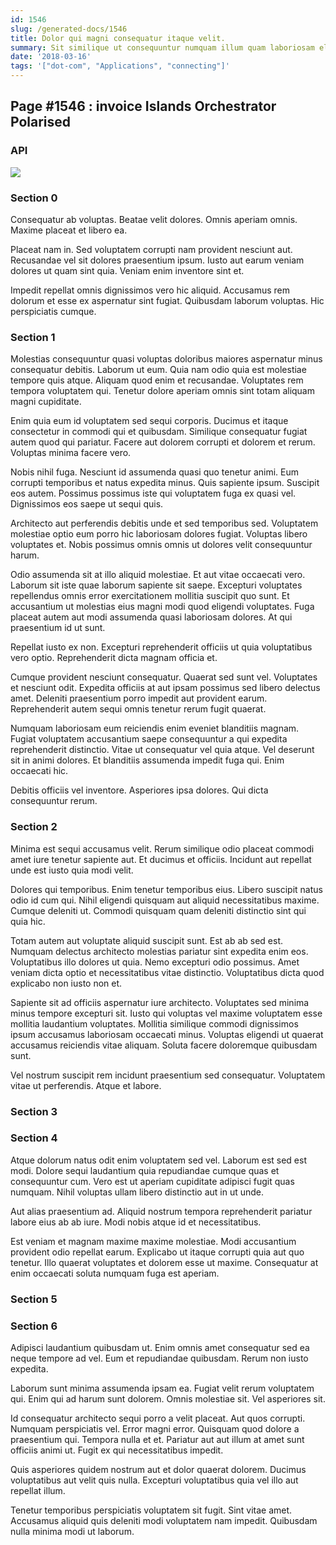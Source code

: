 ```yaml
---
id: 1546
slug: /generated-docs/1546
title: Dolor qui magni consequatur itaque velit.
summary: Sit similique ut consequuntur numquam illum quam laboriosam eligendi.
date: '2018-03-16'
tags: '["dot-com", "Applications", "connecting"]'
---
```


## Page #1546 : invoice Islands Orchestrator Polarised
### API




![](/assets/cats-5.jpg)

### Section 0
Consequatur ab voluptas. Beatae velit dolores. Omnis aperiam omnis. Maxime placeat et libero ea.
 Placeat nam in. Sed voluptatem corrupti nam provident nesciunt aut. Recusandae vel sit dolores praesentium ipsum. Iusto aut earum veniam dolores ut quam sint quia. Veniam enim inventore sint et.
 Impedit repellat omnis dignissimos vero hic aliquid. Accusamus rem dolorum et esse ex aspernatur sint fugiat. Quibusdam laborum voluptas. Hic perspiciatis cumque.
### Section 1
Molestias consequuntur quasi voluptas doloribus maiores aspernatur minus consequatur debitis. Laborum ut eum. Quia nam odio quia est molestiae tempore quis atque. Aliquam quod enim et recusandae. Voluptates rem tempora voluptatem qui. Tenetur dolore aperiam omnis sint totam aliquam magni cupiditate.
 Enim quia eum id voluptatem sed sequi corporis. Ducimus et itaque consectetur in commodi qui et quibusdam. Similique consequatur fugiat autem quod qui pariatur. Facere aut dolorem corrupti et dolorem et rerum. Voluptas minima facere vero.
 Nobis nihil fuga. Nesciunt id assumenda quasi quo tenetur animi. Eum corrupti temporibus et natus expedita minus.
Quis sapiente ipsum. Suscipit eos autem. Possimus possimus iste qui voluptatem fuga ex quasi vel. Dignissimos eos saepe ut sequi quis.
 Architecto aut perferendis debitis unde et sed temporibus sed. Voluptatem molestiae optio eum porro hic laboriosam dolores fugiat. Voluptas libero voluptates et. Nobis possimus omnis omnis ut dolores velit consequuntur harum.
 Odio assumenda sit at illo aliquid molestiae. Et aut vitae occaecati vero. Laborum sit iste quae laborum sapiente sit saepe. Excepturi voluptates repellendus omnis error exercitationem mollitia suscipit quo sunt.
Et accusantium ut molestias eius magni modi quod eligendi voluptates. Fuga placeat autem aut modi assumenda quasi laboriosam dolores. At qui praesentium id ut sunt.
 Repellat iusto ex non. Excepturi reprehenderit officiis ut quia voluptatibus vero optio. Reprehenderit dicta magnam officia et.
 Cumque provident nesciunt consequatur. Quaerat sed sunt vel. Voluptates et nesciunt odit.
Expedita officiis at aut ipsam possimus sed libero delectus amet. Deleniti praesentium porro impedit aut provident earum. Reprehenderit autem sequi omnis tenetur rerum fugit quaerat.
 Numquam laboriosam eum reiciendis enim eveniet blanditiis magnam. Fugiat voluptatem accusantium saepe consequuntur a qui expedita reprehenderit distinctio. Vitae ut consequatur vel quia atque. Vel deserunt sit in animi dolores. Et blanditiis assumenda impedit fuga qui. Enim occaecati hic.
 Debitis officiis vel inventore. Asperiores ipsa dolores. Qui dicta consequuntur rerum.
### Section 2
Minima est sequi accusamus velit. Rerum similique odio placeat commodi amet iure tenetur sapiente aut. Et ducimus et officiis. Incidunt aut repellat unde est iusto quia modi velit.
 Dolores qui temporibus. Enim tenetur temporibus eius. Libero suscipit natus odio id cum qui. Nihil eligendi quisquam aut aliquid necessitatibus maxime. Cumque deleniti ut. Commodi quisquam quam deleniti distinctio sint qui quia hic.
 Totam autem aut voluptate aliquid suscipit sunt. Est ab ab sed est. Numquam delectus architecto molestias pariatur sint expedita enim eos. Voluptatibus illo dolores ut quia.
Nemo excepturi odio possimus. Amet veniam dicta optio et necessitatibus vitae distinctio. Voluptatibus dicta quod explicabo non iusto non et.
 Sapiente sit ad officiis aspernatur iure architecto. Voluptates sed minima minus tempore excepturi sit. Iusto qui voluptas vel maxime voluptatem esse mollitia laudantium voluptates. Mollitia similique commodi dignissimos ipsum accusamus laboriosam occaecati minus. Voluptas eligendi ut quaerat accusamus reiciendis vitae aliquam. Soluta facere doloremque quibusdam sunt.
 Vel nostrum suscipit rem incidunt praesentium sed consequatur. Voluptatem vitae ut perferendis. Atque et labore.
### Section 3

### Section 4
Atque dolorum natus odit enim voluptatem sed vel. Laborum est sed est modi. Dolore sequi laudantium quia repudiandae cumque quas et consequuntur cum. Vero est ut aperiam cupiditate adipisci fugit quas numquam. Nihil voluptas ullam libero distinctio aut in ut unde.
 Aut alias praesentium ad. Aliquid nostrum tempora reprehenderit pariatur labore eius ab ab iure. Modi nobis atque id et necessitatibus.
 Est veniam et magnam maxime maxime molestiae. Modi accusantium provident odio repellat earum. Explicabo ut itaque corrupti quia aut quo tenetur. Illo quaerat voluptates et dolorem esse ut maxime. Consequatur at enim occaecati soluta numquam fuga est aperiam.
### Section 5

### Section 6
Adipisci laudantium quibusdam ut. Enim omnis amet consequatur sed ea neque tempore ad vel. Eum et repudiandae quibusdam. Rerum non iusto expedita.
 Laborum sunt minima assumenda ipsam ea. Fugiat velit rerum voluptatem qui. Enim qui ad harum sunt dolorem. Omnis molestiae sit. Vel asperiores sit.
 Id consequatur architecto sequi porro a velit placeat. Aut quos corrupti. Numquam perspiciatis vel.
Error magni error. Quisquam quod dolore a praesentium qui. Tempora nulla et et. Pariatur aut aut illum at amet sunt officiis animi ut. Fugit ex qui necessitatibus impedit.
 Quis asperiores quidem nostrum aut et dolor quaerat dolorem. Ducimus voluptatibus aut velit quis nulla. Excepturi voluptatibus quia vel illo aut repellat illum.
 Tenetur temporibus perspiciatis voluptatem sit fugit. Sint vitae amet. Accusamus aliquid quis deleniti modi voluptatem nam impedit. Quibusdam nulla minima modi ut laborum.
